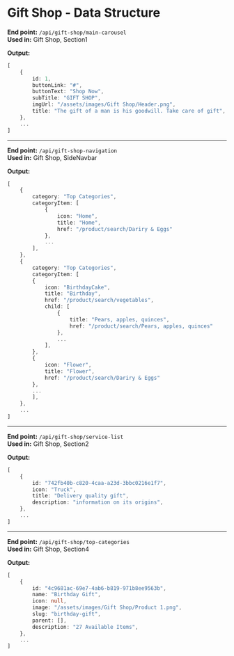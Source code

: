 # Gift Shop - Data Structure

**End point:** `/api/gift-shop/main-carousel`  
**Used in:** Gift Shop, Section1

**Output:**

```ts
[
    {
        id: 1,
        buttonLink: "#",
        buttonText: "Shop Now",
        subTitle: "GIFT SHOP",
        imgUrl: "/assets/images/Gift Shop/Header.png",
        title: "The gift of a man is his goodwill. Take care of gift",
    },
    ...
]
```

---

**End point:** `/api/gift-shop-navigation`  
**Used in:** Gift Shop, SideNavbar

**Output:**

```ts
[
    {
        category: "Top Categories",
        categoryItem: [
            {
                icon: "Home",
                title: "Home",
                href: "/product/search/Dariry & Eggs"
            },
            ...
        ],
    },
    {
        category: "Top Categories",
        categoryItem: [
        {
            icon: "BirthdayCake",
            title: "Birthday",
            href: "/product/search/vegetables",
            child: [
                {
                    title: "Pears, apples, quinces",
                    href: "/product/search/Pears, apples, quinces"
                },
                ...
            ],
        },
        {
            icon: "Flower",
            title: "Flower",
            href: "/product/search/Dariry & Eggs"
        },
        ...
        ],
    },
    ...
]
```

---

**End point:** `/api/gift-shop/service-list`  
**Used in:** Gift Shop, Section2

**Output:**

```ts
[
    {
        id: "742fb40b-c820-4caa-a23d-3bbc0216e1f7",
        icon: "Truck",
        title: "Delivery quality gift",
        description: "information on its origins",
    },
    ...
]
```

---

**End point:** `/api/gift-shop/top-categories`  
**Used in:** Gift Shop, Section4

**Output:**

```ts
[
    {
        id: "4c9681ac-69e7-4ab6-b819-971b8ee9563b",
        name: "Birthday Gift",
        icon: null,
        image: "/assets/images/Gift Shop/Product 1.png",
        slug: "birthday-gift",
        parent: [],
        description: "27 Available Items",
    },
    ...
]
```
